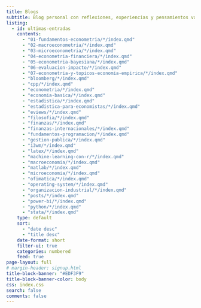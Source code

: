 ```yaml
---
title: Blogs
subtitle: Blog personal con reflexiones, experiencias y pensamientos variados.
listing:
  - id: ultimas-entradas
    contents: 
      - "01-fundamentos-econometria/*/index.qmd"
      - "02-macroeconometria/*/index.qmd"
      - "03-microeconometria/*/index.qmd"
      - "04-econometria-financiera/*/index.qmd"
      - "05-econometria-bayesiana/*/index.qmd"
      - "06-evaluacion-impacto/*/index.qmd"
      - "07-econometria-y-topicos-economia-empirica/*/index.qmd"
      - "bloomberg/*/index.qmd"
      - "cpp/*/index.qmd"
      - "econometria/*/index.qmd"
      - "economia-basica/*/index.qmd"
      - "estadistica/*/index.qmd"
      - "estadistica-para-economistas/*/index.qmd"
      - "eviews/*/index.qmd"
      - "filosofia/*/index.qmd"
      - "finanzas/*/index.qmd"
      - "finanzas-internacionales/*/index.qmd"
      - "fundamentos-programacion/*/index.qmd"
      - "gestion-publica/*/index.qmd"
      - "i3wm/*/index.qmd"
      - "latex/*/index.qmd"
      - "machine-learning-con-r/*/index.qmd"
      - "macroeconomia/*/index.qmd"
      - "matlab/*/index.qmd"
      - "microeconomia/*/index.qmd"
      - "ofimatica/*/index.qmd"
      - "operating-system/*/index.qmd"
      - "organizacion-industrial/*/index.qmd"
      - "posts/*/index.qmd"
      - "power-bi/*/index.qmd"
      - "python/*/index.qmd"
      - "stata/*/index.qmd"
    type: default
    sort: 
      - "date desc"
      - "title desc"
    date-format: short
    filter-ui: true
    categories: numbered
    feed: true
page-layout: full
# margin-header: signup.html
title-block-banner: "#EDF3F9"
title-block-banner-color: body
css: index.css
search: false
comments: false
---
```


